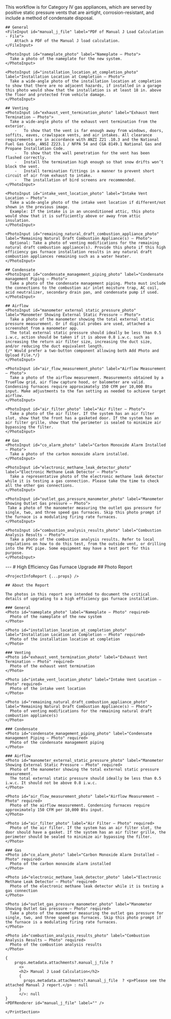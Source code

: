 <Tabs>
  <Tab eventKey="installation" title="Installation">
    This workflow is for Category IV gas appliances, which are served by positive static pressure vents that are airtight, 
    corrosion-resistant, and include a method of condensate disposal.
    
    ## General
    <FileInput id="manual_j_file" label="PDF of Manual J Load Calculation - File">
        Attach a PDF of the Manual J load calculation.
    </FileInput>
    
    <PhotoInput id="nameplate_photo" label="Nameplate – Photo">
      Take a photo of the nameplate for the new system.
    </PhotoInput>

    <PhotoInput id="installation_location_at_completion_photo" label="Installation Location at Completion – Photo">
      Take a wide-angle photo of the installation location at completion to show that there are no adjacent hazards, if installed in a garage this photo would show that the installation is at least 18 in. above the floor and protected from vehicle damage.
    </PhotoInput>

    ## Venting
    <PhotoInput id="exhaust_vent_termination_photo" label="Exhaust Vent Termination – Photo">
      Take a wide-angle photo of the exhaust vent termination from the exterior.
        -	To show that the vent is far enough away from windows, doors, soffits, eaves, crawlspace vents, and air intakes. All clearance requirements are in accordance with ANZI Z21 .10.3 and the National Fuel Gas Code, ANSI Z223.1 / NFPA 54 and CGA 8149.1 National Gas and Propane Installation Code.
        -	To show that the wall penetration for the vent has been flashed correctly.
        -	Install the termination high enough so that snow drifts won’t block the vent.
        -	Install termination fittings in a manner to prevent short circuit of air from exhaust to intake.
        -	The installation of bird screens are recommended.
    </PhotoInput>

    <PhotoInput id="intake_vent_location_photo" label="Intake Vent Location – Photo">
      Take a wide-angle photo of the intake vent location if different/not shown in the previous image.
      Example: If the intake is in an unconditioned attic, this photo would show that it is sufficiently above or away from attic insulation.
    </PhotoInput>

    <PhotoInput id="remaining_natural_draft_combustion_appliance_photo" label="Remaining Natural Draft Combustion Appliance(s) – Photo">
      Optional: Take a photo of venting modifications for the remaining natural draft combustion appliance(s). Provide this photo if this high efficiency gas furnace installation results in any natural draft combustion appliances remaining such as a water heater.
    </PhotoInput>

    ## Condensate
    <PhotoInput id="condensate_management_piping_photo" label="Condensate management Piping – Photo">
      Take a photo of the condensate management piping. Photo must include the connections to the combustion air inlet moisture trap, AC coil, acid neutralizer, secondary drain pan, and condensate pump if used.
    </PhotoInput>

    ## Airflow
    <PhotoInput id="manometer_external_static_pressure_photo" label="Manometer Showing External Static Pressure – Photo">
      Take a photo of the manometer showing the total external static pressure measurement. Or if digital probes are used, attached a screenshot from a manometer app.
      The total external static pressure should ideally be less than 0.5 i.w.c, action should be taken if it is above 0.8 i.w.c. such as increasing the return air filter size, increasing the duct size, and/or reducing the duct equivalent length.
    {/* Would prefer a two-button component allowing both Add Photo and Upload File.*/}
    </PhotoInput>

    <PhotoInput id="air_flow_measurement_photo" label="Airflow Measurement – Photo">
      Take a photo of the airflow measurement. Measurements obtained by a TrueFlow grid, air flow capture hood, or balometer are valid. Condensing furnaces require approximately 150 CFM per 10,000 Btu input. Make adjustments to the fan setting as needed to achieve target airflow.
    </PhotoInput>

    <PhotoInput id="air_filter_photo" label="Air Filter – Photo">
      Take a photo of the air filter. If the system has an air filter slot, show that the front has a gasketed door. If the system has an air filter grille, show that the perimeter is sealed to minimize air bypassing the filter.
    </PhotoInput>

    ## Gas
    <PhotoInput id="co_alarm_photo" label="Carbon Monoxide Alarm Installed – Photo">
      Take a photo of the carbon monoxide alarm installed.
    </PhotoInput>

    <PhotoInput id="electronic_methane_leak_detector_photo" label="Electronic Methane Leak Detector – Photo">
      Take a representative photo of the electronic methane leak detector while it is testing a gas connection. Please take the time to check all the other gas connections.
    </PhotoInput>

    <PhotoInput id="outlet_gas_pressure_manometer_photo" label="Manometer Showing Outlet Gas pressure – Photo">
     Take a photo of the manometer measuring the outlet gas pressure for single, two, and three speed gas furnaces. Skip this photo prompt if the furnace is a modulating firing rate furnaces.
    </PhotoInput>

    <PhotoInput id="combustion_analysis_results_photo" label="Combustion Analysis Results – Photo">
      Take a photo of the combustion analysis results. Refer to local regulations on how to do this test, from the outside vent, or drilling into the PVC pipe. Some equipment may have a test port for this purpose.
    </PhotoInput>

  </Tab>
  <Tab eventKey="report" title="Report">
   <PrintSection label="Print Report">
    ---
    # High Efficiency Gas Furnace Upgrade
    ## Photo Report

    <ProjectInfoReport {...props} />

    ## About the Report

    The photos in this report are intended to document the critical details of upgrading to a high efficiency gas furnace installation.

    ### General
    <Photo id="nameplate_photo" label="Nameplate – Photo" required>
      Photo of the nameplate of the new system
    </Photo>

    <Photo id="installation_location_at_completion_photo" label="Installation Location at Completion – Photo" required>
      Photo of the installation location at completion
    </Photo>

    ### Venting
    <Photo id="exhaust_vent_termination_photo" label="Exhaust Vent Termination – Photo" required>
      Photo of the exhaust vent termination
    </Photo>

    <Photo id="intake_vent_location_photo" label="Intake Vent Location – Photo" required>
      Photo of the intake vent location
    </Photo>

    <Photo id="remaining_natural_draft_combustion_appliance_photo" label="Remaining Natural Draft Combustion Appliance(s) – Photo">
      Photo of venting modifications for the remaining natural draft combustion appliance(s)
    </Photo>

    ### Condensate
    <Photo id="condensate_management_piping_photo" label="Condensate management Piping – Photo" required>
      Photo of the condensate management piping
    </Photo>

    ### Airflow
    <Photo id="manometer_external_static_pressure_photo" label="Manometer Showing External Static Pressure – Photo" required>
      Photo of the manometer showing the total external static pressure measurement.
      The total external static pressure should ideally be less than 0.5 i.w.c. It should not be above 0.8 i.w.c.
    </Photo>

    <Photo id="air_flow_measurement_photo" label="Airflow Measurement – Photo" required>
      Photo of the airflow measurement. Condensing furnaces require approximately 150 CFM per 10,000 Btu input.
    </Photo>

    <Photo id="air_filter_photo" label="Air Filter – Photo" required>
      Photo of the air filter. If the system has an air filter slot, the door should have a gasket. If the system has an air filter grille, the perimeter should be sealed to minimize air bypassing the filter.
    </Photo>

    ### Gas
    <Photo id="co_alarm_photo" label="Carbon Monoxide Alarm Installed – Photo" required>
      Photo of the carbon monoxide alarm installed
    </Photo>

    <Photo id="electronic_methane_leak_detector_photo" label="Electronic Methane Leak Detector – Photo" required>
      Photo of the electronic methane leak detector while it is testing a gas connection
    </Photo>

    <Photo id="outlet_gas_pressure_manometer_photo" label="Manometer Showing Outlet Gas pressure – Photo" required>
      Take a photo of the manometer measuring the outlet gas pressure for single, two, and three speed gas furnaces. Skip this photo prompt if the furnace is a modulating firing rate furnaces.
    </Photo>

    <Photo id="combustion_analysis_results_photo" label="Combustion Analysis Results – Photo" required>
      Photo of the combustion analysis results
    </Photo>

    {
        props.metadata.attachments?.manual_j_file ?
          <>
          <h2> Manual J Load Calculation</h2>
          {
            props.metadata.attachments?.manual_j_file  ? <p>Please see the attached Manual J report.</p> : null
          }
          </>: null
    }
    <PDFRenderer id="manual_j_file" label="" />

    </PrintSection>

  </Tab>
</Tabs>
